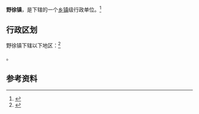 {{中国乡级行政区|32/12/03/150/000}}

'''野徐镇'''，是{{PRC admin/fullname|32/12/03/150/000|3}}下辖的一个[[乡镇|乡镇]]级行政单位。<ref>{{PRC admin/ref sgc|{{PRC admin/parent|32/12/03/150/000}}}}</ref>

== 行政区划 ==

野徐镇下辖以下地区：<ref>{{PRC admin/ref sgc|32/12/03/150/000}}</ref>

{{PRC admin/children|32/12/03/150/000}}。

== 参考资料 ==

{{reflist}}

{{行政区划小作品}}
{{PRC admin/navcat|32/12/03/150/000}}